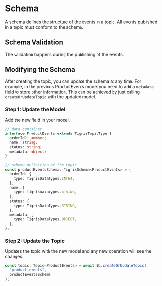 # Schema

A schema defines the structure of the events in a topic. All events published in a topic must conform to the schema.

## Schema Validation

The validation happens during the publishing of the events.

## Modifying the Schema

After creating the topic, you can update the schema at any time. For example, in the previous ProductEvents model you
need to add a `metadata` field to store other information. This can be achieved by just calling `createOrUpdateTopic`
with the updated model.

### Step 1: Update the Model

Add the new field in your model.

```typescript
// data container
interface ProductEvents extends TigrisTopicType {
  orderId?: number;
  name: string;
  status: string;
  metadata: object;
}

// schema definition of the topic
const productEventsSchema: TigrisSchema<ProductEvents> = {
  orderId: {
    type: TigrisDataTypes.INT64,
  },
  name: {
    type: TigrisDataTypes.STRING,
  },
  status: {
    type: TigrisDataTypes.STRING,
  },
  metadata: {
    type: TigrisDataTypes.OBJECT,
  },
};
```

### Step 2: Update the Topic

Updates the topic with the new model and any new operation will see the changes.

```typescript
const topic: Topic<ProductEvents> = await db.createOrUpdateTopic(
  "product_events",
  productEventsSchema
);
```
